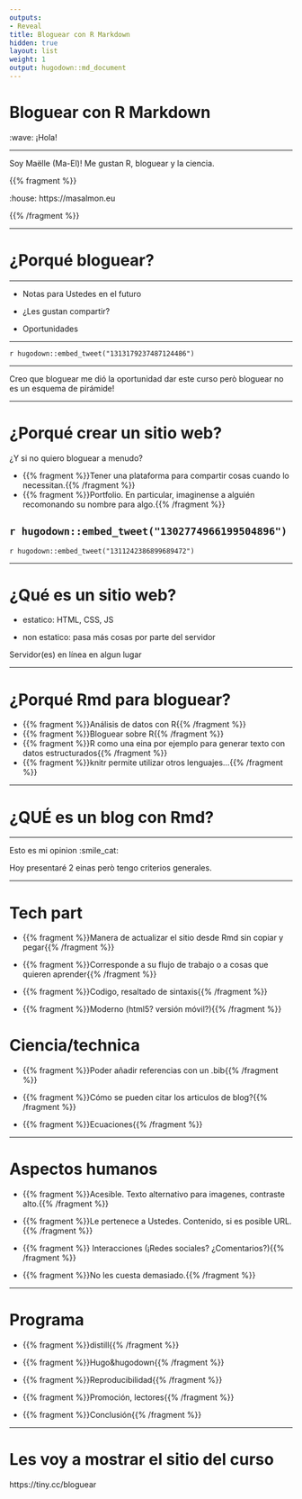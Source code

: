 ```yaml
---
outputs:
- Reveal
title: Bloguear con R Markdown
hidden: true
layout: list
weight: 1
output: hugodown::md_document
---
```


# Bloguear con R Markdown

:wave: ¡Hola!

---

Soy Maëlle (Ma-El)! Me gustan R, bloguear y la ciencia.

{{% fragment %}}

:house: https://masalmon.eu

{{% /fragment %}}


---

# ¿Porqué bloguear?

---

* Notas para Ustedes en el futuro

* ¿Les gustan compartir?

* Oportunidades

---

`r hugodown::embed_tweet("1313179237487124486")`

---

Creo que bloguear me dió la oportunidad dar este curso però bloguear no es un esquema de pirámide!

---

# ¿Porqué crear un sitio web?

¿Y si no quiero bloguear a menudo?

<!--html_preserve-->

- {{% fragment %}}Tener una plataforma para compartir cosas cuando lo necessitan.{{% /fragment %}}
- {{% fragment %}}Portfolio. En particular, imaginense a alguién recomonando su nombre para algo.{{% /fragment %}}

<!--/html_preserve-->
---

`r hugodown::embed_tweet("1302774966199504896")`
---

`r hugodown::embed_tweet("1311242386899689472")`

---

# ¿Qué es un sitio web?

* estatico: HTML, CSS, JS

* non estatico: pasa más cosas por parte del servidor

Servidor(es) en línea en algun lugar

---

# ¿Porqué Rmd para bloguear?

- {{% fragment %}}Análisis de datos con R{{% /fragment %}}
- {{% fragment %}}Bloguear sobre R{{% /fragment %}}
- {{% fragment %}}R como una eina por ejemplo para generar texto con datos estructurados{{% /fragment %}}
- {{% fragment %}}knitr permite utilizar otros lenguajes...{{% /fragment %}}

---

# ¿QUÉ es un blog con Rmd?

---

Esto es mi opinion :smile_cat:

Hoy presentaré 2 einas però tengo criterios generales.

---

# Tech part

<!--html_preserve-->

* {{% fragment %}}Manera de actualizar el sitio desde Rmd sin copiar y pegar{{% /fragment %}}

* {{% fragment %}}Corresponde a su flujo de trabajo o a cosas que quieren aprender{{% /fragment %}}

* {{% fragment %}}Codigo, resaltado de sintaxis{{% /fragment %}}

* {{% fragment %}}Moderno (html5? versión móvil?){{% /fragment %}}

<!--/html_preserve-->
---

# Ciencia/technica

* {{% fragment %}}Poder añadir referencias con un .bib{{% /fragment %}}

* {{% fragment %}}Cómo se pueden citar los articulos de blog?{{% /fragment %}}

* {{% fragment %}}Ecuaciones{{% /fragment %}}


---

# Aspectos humanos

* {{% fragment %}}Acesible. Texto alternativo para imagenes, contraste alto.{{% /fragment %}}

* {{% fragment %}}Le pertenece a Ustedes. Contenido, si es posible URL.{{% /fragment %}}

* {{% fragment %}} Interacciones (¡Redes sociales? ¿Comentarios?){{% /fragment %}}

* {{% fragment %}}No les cuesta demasiado.{{% /fragment %}}

---

# Programa

* {{% fragment %}}distill{{% /fragment %}}

* {{% fragment %}}Hugo&hugodown{{% /fragment %}}

* {{% fragment %}}Reproducibilidad{{% /fragment %}}

* {{% fragment %}}Promoción, lectores{{% /fragment %}}

* {{% fragment %}}Conclusión{{% /fragment %}}

---

# Les voy a mostrar el sitio del curso

https://tiny.cc/bloguear
